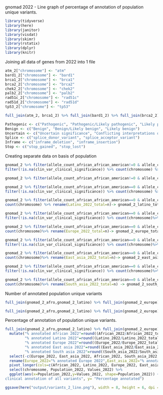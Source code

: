gnomad 2022 - Line graph of percentage of annotation of population unique variants.

```{r}
library(tidyverse)
library(here)
library(janitor)
library(visdat)
library(skimr)
library(rstatix)
library(dplyr)
library(knitr)
```
Joining all data of genes from 2022 into 1 file
```{r}
atm_2["chromosome"] <- "atm"
bard1_2["chromosome"] <- "bard1"
brca1_2["chromosome"] <- "brca1"
brca2_2["chromosome"] <- "brca2"
chek2_2["chromosome"] <- "chek2"
palb2_2["chromosome"] <- "palb2"
rad51c_2["chromosome"] <- "rad51c"
rad51d_2["chromosome"] <- "rad51d"
tp53_2["chromosome"] <- "tp53"

full_join(atm_2, brca1_2) %>% full_join(bard1_2) %>% full_join(brca2_2) %>% full_join(chek2_2) %>% full_join(palb2_2) %>% full_join(rad51c_2) %>% full_join(rad51d_2) %>% full_join(tp53_2) -> gnomad_2

Pathogenic <- c("Pathogenic", "Pathogenic/Likely pathogenic", "Likely pathogenic")
Benign <- c("Benign", "Benign/Likely benign", "Likely benign")
Uncertain <- c("Uncertain significance", "Conflicting interpretations of pathogenicity", "Conflicting interpretations of pathogenicity; risk factor")
Splice <- c("splice_donor_variant", "splice_acceptor_variant")
Inframe <- c("inframe_deletion", "inframe_insertion")
Stop <- c("stop_gained", "stop_lost")
```

Creating separate data on basis of population
```{r}
gnomad_2 %>% filter(allele_count_african_african_american!=0 & allele_count_other==0 & allele_count_latino_admixed_american==0 & allele_count_ashkenazi_jewish==0 & allele_count_east_asian==0 & allele_count_european_finnish==0 & allele_count_european_non_finnish==0 , allele_count_south_asian==0) %>%
filter(!is.na(clin_var_clinical_significance)) %>% count(chromosome) %>% rename(African_2022=n) ->gnomad_2_afro

gnomad_2 %>% filter(allele_count_african_african_american!=0 & allele_count_other==0 & allele_count_latino_admixed_american==0 & allele_count_ashkenazi_jewish==0 & allele_count_east_asian==0 & allele_count_european_finnish==0 & allele_count_european_non_finnish==0 , allele_count_south_asian==0) %>% count(chromosome) %>% rename(African_2022_total=n) ->gnomad_2_afro_total

gnomad_2 %>% filter(allele_count_african_african_american==0 & allele_count_other==0 & allele_count_latino_admixed_american!=0 & allele_count_ashkenazi_jewish==0 & allele_count_east_asian==0 & allele_count_european_finnish==0 & allele_count_european_non_finnish==0 , allele_count_south_asian==0) %>% 
filter(!is.na(clin_var_clinical_significance)) %>% count(chromosome) %>% rename(Latino_2022=n)-> gnomad_2_latino

gnomad_2 %>% filter(allele_count_african_african_american==0 & allele_count_other==0 & allele_count_latino_admixed_american!=0 & allele_count_ashkenazi_jewish==0 & allele_count_east_asian==0 & allele_count_european_finnish==0 & allele_count_european_non_finnish==0 , allele_count_south_asian==0) %>% 
count(chromosome) %>% rename(Latino_2022_total=n)-> gnomad_2_latino_total

gnomad_2 %>% filter(allele_count_african_african_american==0 & allele_count_other==0 & allele_count_latino_admixed_american==0 & allele_count_ashkenazi_jewish==0 & allele_count_east_asian==0 & allele_count_european_finnish==0 & allele_count_european_non_finnish!=0 , allele_count_south_asian==0) %>% 
filter(!is.na(clin_var_clinical_significance)) %>% count(chromosome)%>% rename(Europe_2022=n)-> gnomad_2_europe

gnomad_2 %>% filter(allele_count_african_african_american==0 & allele_count_other==0 & allele_count_latino_admixed_american==0 & allele_count_ashkenazi_jewish==0 & allele_count_east_asian==0 & allele_count_european_finnish==0 & allele_count_european_non_finnish!=0 , allele_count_south_asian==0) %>% 
count(chromosome)%>% rename(Europe_2022_total=n)-> gnomad_2_europe_total

gnomad_2 %>% filter(allele_count_african_african_american==0 & allele_count_other==0 & allele_count_latino_admixed_american==0 & allele_count_ashkenazi_jewish==0 & allele_count_east_asian!=0 & allele_count_european_finnish==0 & allele_count_european_non_finnish==0 , allele_count_south_asian==0) %>% 
filter(!is.na(clin_var_clinical_significance)) %>% count(chromosome)%>% rename(East_asia_2022=n)-> gnomad_2_east_asia

gnomad_2 %>% filter(allele_count_african_african_american==0 & allele_count_other==0 & allele_count_latino_admixed_american==0 & allele_count_ashkenazi_jewish==0 & allele_count_east_asian!=0 & allele_count_european_finnish==0 & allele_count_european_non_finnish==0 , allele_count_south_asian==0) %>% 
count(chromosome)%>% rename(East_asia_2022_total=n)-> gnomad_2_east_asia_total

gnomad_2 %>% filter(allele_count_african_african_american==0 & allele_count_other==0 & allele_count_latino_admixed_american==0 & allele_count_ashkenazi_jewish==0 & allele_count_east_asian==0 & allele_count_european_finnish==0 & allele_count_european_non_finnish==0 , allele_count_south_asian!=0) %>% 
filter(!is.na(clin_var_clinical_significance)) %>% count(chromosome)%>% rename(South_asia_2022=n) -> gnomad_2_south_asia

gnomad_2 %>% filter(allele_count_african_african_american==0 & allele_count_other==0 & allele_count_latino_admixed_american==0 & allele_count_ashkenazi_jewish==0 & allele_count_east_asian==0 & allele_count_european_finnish==0 & allele_count_european_non_finnish==0 , allele_count_south_asian!=0) %>% 
count(chromosome)%>% rename(South_asia_2022_total=n) -> gnomad_2_south_asia_total
```

Number of annotated population unique variants
```{r}
full_join(gnomad_2_afro,gnomad_2_latino) %>% full_join(gnomad_2_europe) %>% full_join(gnomad_2_east_asia) %>% full_join(gnomad_2_south_asia) %>% pivot_longer(cols=c(African_2022, Latino_2022, Europe_2022, East_asia_2022, South_asia_2022), names_to = "Population", values_to = "Values") %>% ggplot(aes(x=chromosome,y=Values,fill=Population)) + geom_col()+ facet_wrap(~Population) + theme(axis.text.x = element_text(angle = 35, hjust=1))

full_join(gnomad_2_afro,gnomad_2_latino) %>% full_join(gnomad_2_europe) %>% full_join(gnomad_2_east_asia) %>% full_join(gnomad_2_south_asia) %>% pivot_longer(cols=c(African_2022, Latino_2022, Europe_2022, East_asia_2022, South_asia_2022), names_to = "Population", values_to = "Values") %>% ggplot(aes(x=Population, y=Values, shape=Population)) + geom_point() + facet_wrap(~chromosome) + theme(axis.text.x = element_text(angle = 35, hjust=1)) + geom_text(aes(label=Values), vjust=-1) + ylim(0, 1000) + scale_x_discrete(limits = c("Europe_2022", "African_2022", "Latino_2022", "East_asia_2022", "South_asia_2022")) + labs(y="Number of population unique variants annotated")
```

Percentage of annotation of population unique variants.
```{r}
full_join(gnomad_2_afro,gnomad_2_latino) %>% full_join(gnomad_2_europe) %>% full_join(gnomad_2_east_asia) %>% full_join(gnomad_2_south_asia) %>% full_join(gnomad_2_afro_total) %>% full_join(gnomad_2_europe_total) %>% full_join(gnomad_2_east_asia_total) %>% full_join(gnomad_2_latino_total) %>% full_join(gnomad_2_south_asia_total) %>% 
  mutate("% annotated African 2022"=round((African_2022/African_2022_total)*100,2), 
         "% annotated Latino 2022"=round((Latino_2022/Latino_2022_total)*100,2), 
         "% annotated Europe 2022"=round((Europe_2022/Europe_2022_total)*100,2), 
         "% annotated East asia 2022"=round((East_asia_2022/East_asia_2022_total)*100,2),
         "% annotated South asia 2022"=round((South_asia_2022/South_asia_2022_total)*100,2)) %>%
  select(-c(Europe_2022, East_asia_2022, African_2022, South_asia_2022, Latino_2022)) %>% 
  rename(Europe_2022="% annotated Europe 2022",East_asia_2022="% annotated East asia 2022",Latino_2022="% annotated Latino 2022",South_asia_2022="% annotated South asia 2022",African_2022="% annotated African 2022") %>%
  pivot_longer(cols=c(African_2022, Latino_2022, Europe_2022, East_asia_2022, South_asia_2022), names_to = "Population_2022", values_to = "Values_2022") %>% 
  select(chromosome, Population_2022, Values_2022) %>% 
  ggplot(aes(x=Population_2022,y=Values_2022, shape=Population_2022)) + geom_point() + geom_line(aes(group = chromosome), color = "black", linetype=6)+ facet_wrap(~chromosome) + theme(axis.text.x = element_text(angle = 35, hjust=1)) + ylim(0, 100) + scale_x_discrete(limits = c("Europe_2022", "African_2022", "Latino_2022", "East_asia_2022", "South_asia_2022")) + labs(title= "Line graph of each population showing the percentage of 
clinical annotation of all variants", y= "Percentage annotated")

ggsave(here("output/variants_2_line.png"), width = 8, height = 6, dpi = 300)
```